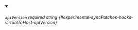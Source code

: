 
<details className="config-field" data-expandable="false" open>
<summary>

###### `apiVersion` <span className="config-field-required" data-required="false">required</span> <span className="config-field-type">string</span> <span className="config-field-default"></span> <span className="config-field-enum"></span> {#experimental-syncPatches-hooks-virtualToHost-apiVersion}



</summary>



</details>
